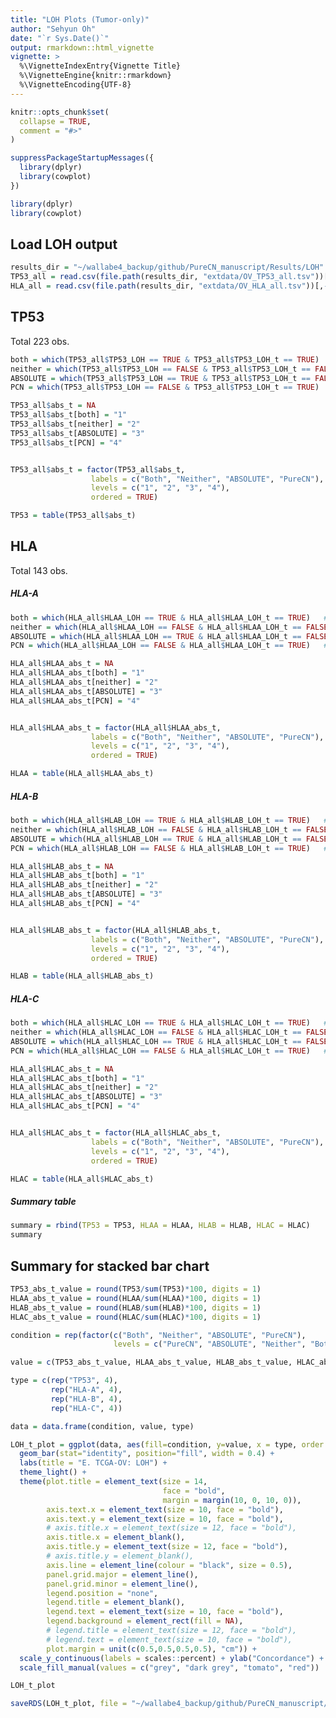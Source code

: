 ```yaml
---
title: "LOH Plots (Tumor-only)"
author: "Sehyun Oh"
date: "`r Sys.Date()`"
output: rmarkdown::html_vignette
vignette: >
  %\VignetteIndexEntry{Vignette Title}
  %\VignetteEngine{knitr::rmarkdown}
  %\VignetteEncoding{UTF-8}
---
```


```r
knitr::opts_chunk$set(
  collapse = TRUE,
  comment = "#>"
)
```

```r
suppressPackageStartupMessages({
  library(dplyr)
  library(cowplot)
})
```

```r
library(dplyr)
library(cowplot)
```

## Load LOH output
```r
results_dir = "~/wallabe4_backup/github/PureCN_manuscript/Results/LOH"
TP53_all = read.csv(file.path(results_dir, "extdata/OV_TP53_all.tsv"))[,-1]
HLA_all = read.csv(file.path(results_dir, "extdata/OV_HLA_all.tsv"))[,-1]
```

## TP53
Total 223 obs.
```r
both = which(TP53_all$TP53_LOH == TRUE & TP53_all$TP53_LOH_t == TRUE)   # 222
neither = which(TP53_all$TP53_LOH == FALSE & TP53_all$TP53_LOH_t == FALSE)   # 0
ABSOLUTE = which(TP53_all$TP53_LOH == TRUE & TP53_all$TP53_LOH_t == FALSE)   # 1
PCN = which(TP53_all$TP53_LOH == FALSE & TP53_all$TP53_LOH_t == TRUE)   # 0

TP53_all$abs_t = NA
TP53_all$abs_t[both] = "1"
TP53_all$abs_t[neither] = "2"
TP53_all$abs_t[ABSOLUTE] = "3"
TP53_all$abs_t[PCN] = "4"


TP53_all$abs_t = factor(TP53_all$abs_t, 
                  labels = c("Both", "Neither", "ABSOLUTE", "PureCN"),
                  levels = c("1", "2", "3", "4"), 
                  ordered = TRUE)

TP53 = table(TP53_all$abs_t)
```

## HLA
Total 143 obs.

##### HLA-A
```r
both = which(HLA_all$HLAA_LOH == TRUE & HLA_all$HLAA_LOH_t == TRUE)   # 38
neither = which(HLA_all$HLAA_LOH == FALSE & HLA_all$HLAA_LOH_t == FALSE)   # 95
ABSOLUTE = which(HLA_all$HLAA_LOH == TRUE & HLA_all$HLAA_LOH_t == FALSE)   # 5
PCN = which(HLA_all$HLAA_LOH == FALSE & HLA_all$HLAA_LOH_t == TRUE)   # 5

HLA_all$HLAA_abs_t = NA
HLA_all$HLAA_abs_t[both] = "1"
HLA_all$HLAA_abs_t[neither] = "2"
HLA_all$HLAA_abs_t[ABSOLUTE] = "3"
HLA_all$HLAA_abs_t[PCN] = "4"


HLA_all$HLAA_abs_t = factor(HLA_all$HLAA_abs_t, 
                  labels = c("Both", "Neither", "ABSOLUTE", "PureCN"),
                  levels = c("1", "2", "3", "4"), 
                  ordered = TRUE)

HLAA = table(HLA_all$HLAA_abs_t)
```

##### HLA-B
```r
both = which(HLA_all$HLAB_LOH == TRUE & HLA_all$HLAB_LOH_t == TRUE)   # 37
neither = which(HLA_all$HLAB_LOH == FALSE & HLA_all$HLAB_LOH_t == FALSE)   # 100
ABSOLUTE = which(HLA_all$HLAB_LOH == TRUE & HLA_all$HLAB_LOH_t == FALSE)   # 5
PCN = which(HLA_all$HLAB_LOH == FALSE & HLA_all$HLAB_LOH_t == TRUE)   # 1

HLA_all$HLAB_abs_t = NA
HLA_all$HLAB_abs_t[both] = "1"
HLA_all$HLAB_abs_t[neither] = "2"
HLA_all$HLAB_abs_t[ABSOLUTE] = "3"
HLA_all$HLAB_abs_t[PCN] = "4"


HLA_all$HLAB_abs_t = factor(HLA_all$HLAB_abs_t, 
                  labels = c("Both", "Neither", "ABSOLUTE", "PureCN"),
                  levels = c("1", "2", "3", "4"), 
                  ordered = TRUE)

HLAB = table(HLA_all$HLAB_abs_t)
```

##### HLA-C
```r
both = which(HLA_all$HLAC_LOH == TRUE & HLA_all$HLAC_LOH_t == TRUE)   # 36
neither = which(HLA_all$HLAC_LOH == FALSE & HLA_all$HLAC_LOH_t == FALSE)   # 98
ABSOLUTE = which(HLA_all$HLAC_LOH == TRUE & HLA_all$HLAC_LOH_t == FALSE)   # 6
PCN = which(HLA_all$HLAC_LOH == FALSE & HLA_all$HLAC_LOH_t == TRUE)   # 3

HLA_all$HLAC_abs_t = NA
HLA_all$HLAC_abs_t[both] = "1"
HLA_all$HLAC_abs_t[neither] = "2"
HLA_all$HLAC_abs_t[ABSOLUTE] = "3"
HLA_all$HLAC_abs_t[PCN] = "4"


HLA_all$HLAC_abs_t = factor(HLA_all$HLAC_abs_t, 
                  labels = c("Both", "Neither", "ABSOLUTE", "PureCN"),
                  levels = c("1", "2", "3", "4"), 
                  ordered = TRUE)

HLAC = table(HLA_all$HLAC_abs_t)
```

##### Summary table
```r
summary = rbind(TP53 = TP53, HLAA = HLAA, HLAB = HLAB, HLAC = HLAC)
summary
```

## Summary for stacked bar chart
```r
TP53_abs_t_value = round(TP53/sum(TP53)*100, digits = 1)
HLAA_abs_t_value = round(HLAA/sum(HLAA)*100, digits = 1)
HLAB_abs_t_value = round(HLAB/sum(HLAB)*100, digits = 1)
HLAC_abs_t_value = round(HLAC/sum(HLAC)*100, digits = 1)

condition = rep(factor(c("Both", "Neither", "ABSOLUTE", "PureCN"), 
                       levels = c("PureCN", "ABSOLUTE", "Neither", "Both")), 4)

value = c(TP53_abs_t_value, HLAA_abs_t_value, HLAB_abs_t_value, HLAC_abs_t_value)

type = c(rep("TP53", 4), 
         rep("HLA-A", 4),
         rep("HLA-B", 4),
         rep("HLA-C", 4))

data = data.frame(condition, value, type)
```

```r
LOH_t_plot = ggplot(data, aes(fill=condition, y=value, x = type, order = as.numeric(value))) + 
  geom_bar(stat="identity", position="fill", width = 0.4) +
  labs(title = "E. TCGA-OV: LOH") + 
  theme_light() +
  theme(plot.title = element_text(size = 14, 
                                  face = "bold", 
                                  margin = margin(10, 0, 10, 0)),
        axis.text.x = element_text(size = 10, face = "bold"), 
        axis.text.y = element_text(size = 10, face = "bold"), 
        # axis.title.x = element_text(size = 12, face = "bold"), 
        axis.title.x = element_blank(),
        axis.title.y = element_text(size = 12, face = "bold"),
        # axis.title.y = element_blank(),
        axis.line = element_line(colour = "black", size = 0.5),
        panel.grid.major = element_line(), 
        panel.grid.minor = element_line(),
        legend.position = "none",
        legend.title = element_blank(),
        legend.text = element_text(size = 10, face = "bold"),
        legend.background = element_rect(fill = NA),
        # legend.title = element_text(size = 12, face = "bold"),
        # legend.text = element_text(size = 10, face = "bold"),
        plot.margin = unit(c(0.5,0.5,0.5,0.5), "cm")) +
  scale_y_continuous(labels = scales::percent) + ylab("Concordance") + 
  scale_fill_manual(values = c("grey", "dark grey", "tomato", "red"))

LOH_t_plot
```

```r
saveRDS(LOH_t_plot, file = "~/wallabe4_backup/github/PureCN_manuscript/Figures/Final_Figures/Fig1E.ovc_loh.rds")
```
